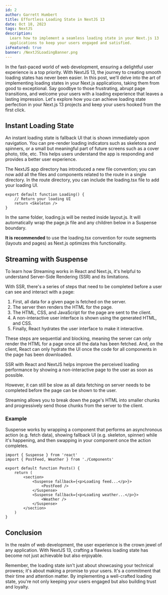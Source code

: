 ```yaml
---
id: 2
author: Garrett Humbert
title: Effortless Loading State in NextJS 13
date: Oct 18, 2023
tags: NextJS
description:
  Learn how to implement a seamless loading state in your Next.js 13
  applications to keep your users engaged and satisfied.
isFeatured: true
banner: /NextJSLoadingBanner.png
---
```


In the fast-paced world of web development, ensuring a delightful user
experience is a top priority. With NextJS 13, the journey to creating smooth
loading states has never been easier. In this post, we'll delve into the art of
implementing loading states in your Next.js applications, taking them from good
to exceptional. Say goodbye to those frustrating, abrupt page transitions, and
welcome your users with a loading experience that leaves a lasting impression.
Let's explore how you can achieve loading state perfection in your Next.js 13
projects and keep your users hooked from the first click.

## Instant Loading State

An instant loading state is fallback UI that is shown immediately upon
navigation. You can pre-render loading indicators such as skeletons and
spinners, or a small but meaningful part of future screens such as a cover
photo, title, etc. This helps users understand the app is responding and
provides a better user experience.

The NextJS app directory has introduced a new file convention; you can now add
all the files and components related to the route in a single directory. In the
route directory, you can include the loading.tsx file to add your loading UI.

```tsx
export default function Loading() {
	// Return your loading UI
	return <Skeleton />
}
```

In the same folder, loading.js will be nested inside layout.js. It will
automatically wrap the page.js file and any children below in a Suspense
boundary.

**It is recommended** to use the loading.tsx convention for route segments
(layouts and pages) as Next.js optimizes this functionality.

## Streaming with Suspense

To learn how Streaming works in React and Next.js, it's helpful to understand
Server-Side Rendering (SSR) and its limitations.

With SSR, there's a series of steps that need to be completed before a user can
see and interact with a page:

1. First, all data for a given page is fetched on the server.
2. The server then renders the HTML for the page.
3. The HTML, CSS, and JavaScript for the page are sent to the client.
4. A non-interactive user interface is shown using the generated HTML, and CSS.
5. Finally, React hydrates the user interface to make it interactive.

These steps are sequential and blocking, meaning the server can only render the
HTML for a page once all the data has been fetched. And, on the client, React
can only hydrate the UI once the code for all components in the page has been
downloaded.

SSR with React and NextJS helps improve the perceived loading performance by
showing a non-interactive page to the user as soon as possible.

However, it can still be slow as all data fetching on server needs to be
completed before the page can be shown to the user.

Streaming allows you to break down the page's HTML into smaller chunks and
progressively send those chunks from the server to the client.

### Example

Suspense works by wrapping a component that performs an asynchronous action
(e.g. fetch data), showing fallback UI (e.g. skeleton, spinner) while it's
happening, and then swapping in your component once the action completes.

```tsx
import { Suspense } from 'react'
import { PostFeed, Weather } from './Components'

export default function Posts() {
	return (
		<section>
			<Suspense fallback={<p>Loading feed...</p>}>
				<PostFeed />
			</Suspense>
			<Suspense fallback={<p>Loading weather...</p>}>
				<Weather />
			</Suspense>
		</section>
	)
}
```

## Conclusion

In the realm of web development, the user experience is the crown jewel of any
application. With NextJS 13, crafting a flawless loading state has become not
just achievable but also enjoyable.

Remember, the loading state isn't just about showcasing your technical prowess;
it's about making a promise to your users. It's a commitment that their time and
attention matter. By implementing a well-crafted loading state, you're not only
keeping your users engaged but also building trust and loyalty.
